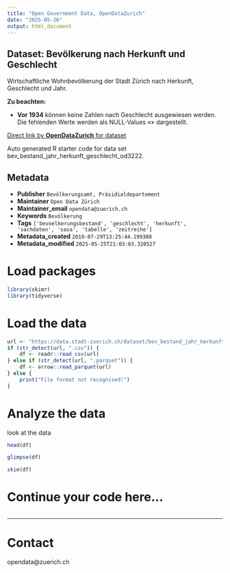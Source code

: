```yaml
---
title: "Open Government Data, OpenDataZurich"
date: "2025-05-26"
output: html_document
---
```


## Dataset: Bevölkerung nach Herkunft und Geschlecht


Wirtschaftliche Wohnbevölkerung der Stadt Zürich nach Herkunft, Geschlecht und Jahr.


**Zu beachten:**

 - **Vor 1934** können keine Zahlen nach Geschlecht ausgewiesen werden. Die fehlenden Werte werden als NULL-Values «» dargestellt.

[]()



[Direct link by **OpenDataZurich** for dataset](https://data.stadt-zuerich.ch/dataset/bev_bestand_jahr_herkunft_geschlecht_od3222)

Auto generated R starter code for data set bev_bestand_jahr_herkunft_geschlecht_od3222.

## Metadata

- **Publisher** `Bevölkerungsamt, Präsidialdepartement`
- **Maintainer** `Open Data Zürich`
- **Maintainer_email** `opendata@zuerich.ch`
- **Keywords** `Bevölk­erung`
- **Tags** `['bevoelkerungsbestand', 'geschlecht', 'herkunft', 'sachdaten', 'sasa', 'tabelle', 'zeitreihe']`
- **Metadata_created** `2019-07-29T13:25:44.199380`
- **Metadata_modified** `2025-05-25T21:03:03.320527`


# Load packages

```r
library(skimr)
library(tidyverse)
```

# Load the data

```r
url <- "https://data.stadt-zuerich.ch/dataset/bev_bestand_jahr_herkunft_geschlecht_od3222/download/BEV322OD3222.csv"
if (str_detect(url, ".csv")) {
    df <- readr::read_csv(url)
} else if (str_detect(url, ".parquet")) {
    df <- arrow::read_parquet(url)
} else {
    print("File format not recognised!")
}
```

# Analyze the data

look at the data
```r
head(df)
```

```r
glimpse(df)
```

```r
skim(df)
```

# Continue your code here...

```r

```

------------------------------------------------------------------------

# Contact

opendata@zuerich.ch
